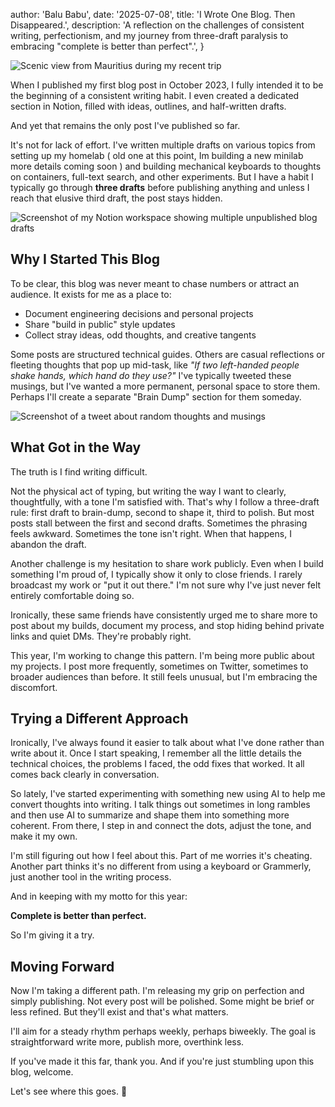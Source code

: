 
  author: 'Balu Babu',
  date: '2025-07-08',
  title: 'I Wrote One Blog. Then Disappeared.',
  description:
    'A reflection on the challenges of consistent writing, perfectionism, and my journey from three-draft paralysis to embracing "complete is better than perfect".',
}


<Image src={mauritius} alt="Scenic view from Mauritius during my recent trip" />

When I published my first blog post in October 2023, I fully intended it to be the beginning of a consistent writing habit. I even created a dedicated section in Notion, filled with ideas, outlines, and half-written drafts.

And yet that remains the only post I've published so far.

It's not for lack of effort. I've written multiple drafts on various topics from setting up my homelab ( old one at this point, Im building a new minilab more details coming soon ) and building mechanical keyboards to thoughts on containers, full-text search, and other experiments. But I have a habit I typically go through **three drafts** before publishing anything and unless I reach that elusive third draft, the post stays hidden.

<Image
  src={drafts}
  alt="Screenshot of my Notion workspace showing multiple unpublished blog drafts"
/>

## **Why I Started This Blog**

To be clear, this blog was never meant to chase numbers or attract an audience. It exists for me as a place to:

- Document engineering decisions and personal projects
- Share "build in public" style updates
- Collect stray ideas, odd thoughts, and creative tangents

Some posts are structured technical guides. Others are casual reflections or fleeting thoughts that pop up mid-task, like _"If two left-handed people shake hands, which hand do they use?"_ I've typically tweeted these musings, but I've wanted a more permanent, personal space to store them. Perhaps I'll create a separate "Brain Dump" section for them someday.

<Image
  src={tweet}
  alt="Screenshot of a tweet about random thoughts and musings"
/>

## **What Got in the Way**

The truth is I find writing difficult.

Not the physical act of typing, but writing the way I want to clearly, thoughtfully, with a tone I'm satisfied with. That's why I follow a three-draft rule: first draft to brain-dump, second to shape it, third to polish. But most posts stall between the first and second drafts. Sometimes the phrasing feels awkward. Sometimes the tone isn't right. When that happens, I abandon the draft.

Another challenge is my hesitation to share work publicly. Even when I build something I'm proud of, I typically show it only to close friends. I rarely broadcast my work or "put it out there." I'm not sure why I've just never felt entirely comfortable doing so.

Ironically, these same friends have consistently urged me to share more to post about my builds, document my process, and stop hiding behind private links and quiet DMs. They're probably right.

This year, I'm working to change this pattern. I'm being more public about my projects. I post more frequently, sometimes on Twitter, sometimes to broader audiences than before. It still feels unusual, but I'm embracing the discomfort.

## **Trying a Different Approach**

Ironically, I've always found it easier to talk about what I've done rather than write about it. Once I start speaking, I remember all the little details the technical choices, the problems I faced, the odd fixes that worked. It all comes back clearly in conversation.

So lately, I've started experimenting with something new using AI to help me convert thoughts into writing. I talk things out sometimes in long rambles and then use AI to summarize and shape them into something more coherent. From there, I step in and connect the dots, adjust the tone, and make it my own.

I'm still figuring out how I feel about this. Part of me worries it's cheating. Another part thinks it's no different from using a keyboard or Grammerly, just another tool in the writing process.

And in keeping with my motto for this year:

**Complete is better than perfect.**

So I'm giving it a try.

## **Moving Forward**

Now I'm taking a different path. I'm releasing my grip on perfection and simply publishing. Not every post will be polished. Some might be brief or less refined. But they'll exist and that's what matters.

I'll aim for a steady rhythm perhaps weekly, perhaps biweekly. The goal is straightforward write more, publish more, overthink less.

If you've made it this far, thank you.
And if you're just stumbling upon this blog, welcome.

Let's see where this goes. 🚀
